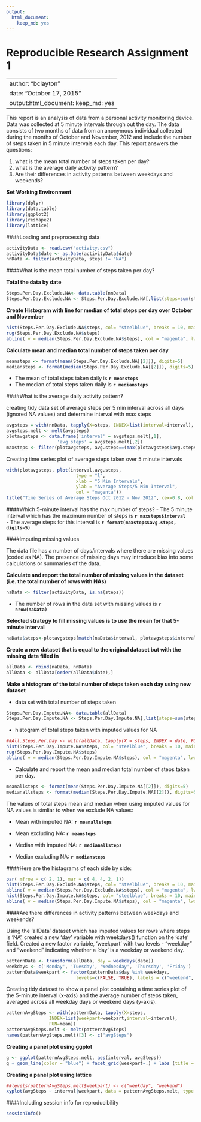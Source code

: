 ```yaml
---
output: 
  html_document: 
    keep_md: yes
---
```


Reproducible Research Assignment 1
===================================
--- 
author: "bclayton"
date: "October 17, 2015"
output:html_document: keep_md: yes
---
 

This report is an analysis of data from a personal activity monitoring device. 
Data was collected at 5 minute intervals through out the day. The data consists 
of two months of data from an anonymous individual collected during the months 
of October and November, 2012 and include the number of steps taken in 5 minute 
intervals each day. This report answers the questions:

1. what is the mean total number of steps taken per day?
2. what is the average daily activity pattern?
3. Are their differences in activity patterns between weekdays and weekends?

**Set Working Environment**

```r
library(dplyr)
library(data.table)
library(ggplot2)
library(reshape2)
library(lattice)
```


####Loading and preprocessing data


```r
activityData <- read.csv("activity.csv")
activityData$date <- as.Date(activityData$date)
nnData <- filter(activityData, steps != "NA")
```

####What is the mean total number of steps taken per day?

**Total the data by date**
```r
Steps.Per.Day.Exclude.NA<- data.table(nnData)
Steps.Per.Day.Exclude.NA <- Steps.Per.Day.Exclude.NA[,list(steps=sum(steps)), by='date']

```

**Create Histogram with line for median of total steps per day over October and November**

```r
hist(Steps.Per.Day.Exclude.NA$steps, col= "steelblue", breaks = 10, main = "Histogram of Total Steps Per Day", xlab = "Steps Per Day (exclude NA values)")
rug(Steps.Per.Day.Exclude.NA$steps)
abline( v = median(Steps.Per.Day.Exclude.NA$steps), col = "magenta", lwd = 4)

```

**Calculate mean and median total number of steps taken per day**

```r
meansteps <- format(mean(Steps.Per.Day.Exclude.NA[[2]]), digits=5)
mediansteps <- format(median(Steps.Per.Day.Exclude.NA[[2]]), digits=5)
```

- The mean of total steps taken daily is  **`r meansteps`**  
- The median of total steps taken daily is **`r mediansteps`**

####What is the average daily activity pattern?

creating tidy data set of average steps per 5 min interval across all days (ignored NA values) and determine interval with max steps
```r
avgsteps = with(nnData, tapply(X=steps, INDEX=list(interval=interval), FUN=mean))
avgsteps.melt <- melt(avgsteps)
plotavgsteps <- data.frame('interval' = avgsteps.melt[,1],
                   'avg steps' = avgsteps.melt[,2])
maxsteps <- filter(plotavgsteps, avg.steps==(max(plotavgsteps$avg.steps)))                  
```

Creating time series plot of average steps taken over 5 minute intervals
```r
with(plotavgsteps, plot(interval,avg.steps,                                            
                          type = "l", 
                          xlab = "5 Min Intervals",
                          ylab = "Average Steps/5 Min Interval",
                          col = "magenta"))
title("Time Series of Average Steps Oct 2012 - Nov 2012", cex=0.8, col.main = "steelblue")
```

####Which 5-minute interval has the max number of steps?
- The 5 minute interval which has the maximum number of steps is **`r maxsteps$interval`**  
- The average steps for 
this interval is  **`r format(maxsteps$avg.steps, digits=5)`**



####Imputing missing values

The data file has a number of days/intervals where there are missing values (coded as NA). The presence of missing days may introduce bias into some calculations or summaries of the data.

**Calculate and report the total number of missing values in the dataset (i.e. the total number of rows with NAs)**

```r
naData <- filter(activityData, is.na(steps))
```

- The number of rows in the data set with missing values is **`r nrow(naData)`**

**Selected strategy to fill missing values is to use the mean for that 5-minute interval**

```r
naData$steps<-plotavgsteps[match(naData$interval, plotavgsteps$interval),2]
```

**Create a new dataset that is equal to the original dataset but with the missing data filled in**

```r
allData <- rbind(naData, nnData)
allData <- allData[order(allData$date),]
```

**Make a histogram of the total number of steps taken each day using new dataset**

- data set with total number of steps taken
```r
Steps.Per.Day.Impute.NA<- data.table(allData)
Steps.Per.Day.Impute.NA <- Steps.Per.Day.Impute.NA[,list(steps=sum(steps)), by='date']
```

- histogram of total steps taken with imputed values for NA
```r
##All.Steps.Per.Day <- with(allData, tapply(X = steps, INDEX = date, FUN = sum)) 
hist(Steps.Per.Day.Impute.NA$steps, col= "steelblue", breaks = 10, main = "Histogram of Steps Per Day with Imputed Values for NAs", xlab = "Steps Per Day with Imputed Value for NA's")
rug(Steps.Per.Day.Impute.NA$steps)
abline( v = median(Steps.Per.Day.Impute.NA$steps), col = "magenta", lwd = 4)
```

- Calculate and report the mean and median total number of steps taken per day. 
```r
meanallsteps <- format(mean(Steps.Per.Day.Impute.NA[[2]]), digits=5)
medianallsteps <- format(median(Steps.Per.Day.Impute.NA[[2]]), digits=5)
```

The values of total steps mean and median when using imputed values for NA values is simliar to when we exclude NA values:

- Mean with imputed NA:    **`r meanallsteps`**   

- Mean excluding NA:       **`r meansteps`**

- Median with imputed NA:  **`r medianallsteps`** 

- Median excluding NA:     **`r mediansteps`**


####Here are the histagrams of each side by side:

```r
par( mfrow = c( 2, 1), mar = c( 4, 4, 2, 1))
hist(Steps.Per.Day.Exclude.NA$steps, col= "steelblue", breaks = 10, main = "Histogram of Steps per Day Excluding NA", xlab = "Steps Per Day (exclude NA values)")
abline( v = median(Steps.Per.Day.Exclude.NA$steps), col = "magenta", lwd = 4)
hist(Steps.Per.Day.Impute.NA$steps, col= "steelblue", breaks = 10, main = "Histogram of Steps Per Day with Imputed Values for NAs", xlab = "Steps Per Day (imputed value for NA's)") 
abline( v = median(Steps.Per.Day.Impute.NA$steps), col = "magenta", lwd = 4)
```

####Are there differences in activity patterns between weekdays and weekends?

Using the 'allData' dataset which has imputed values for rows where steps is 'NA', created a new 'day' variable with weekdays() function on the 'date' field. 
Created a new factor variable, 'weekpart' with two levels -  “weekday” and “weekend” indicating whether a 'day' is a weekday or weekend day.

```r
patternData <- transform(allData, day = weekdays(date))
weekdays <- c('Monday', 'Tuesday', 'Wednesday', 'Thursday', 'Friday')
patternData$weekpart <- factor(patternData$day %in% weekdays, 
                          levels=c(FALSE, TRUE), labels = c("weekend", "weekday"))

```

Creating tidy dataset to show a panel plot containing a time series plot of the 5-minute interval (x-axis) and the average number of steps taken, averaged across all weekday days or weekend days (y-axis). 
```r
patternAvgSteps <- with(patternData, tapply(X=steps, 
                INDEX=list(weekpart=weekpart,interval=interval), 
                FUN=mean))
patternAvgSteps.melt <- melt(patternAvgSteps) 
names(patternAvgSteps.melt)[3] <- c("avgSteps")
```

**Creating a panel plot using ggplot**


```r
g <- ggplot(patternAvgSteps.melt, aes(interval, avgSteps))
g + geom_line(color = "blue") + facet_grid(weekpart~.) + labs (title = "Average Steps Across Days") + labs (x = "Interval", y = "Number of Steps") + theme_bw()
```



**Creating a panel plot using lattice**
```r
##levels(patternAvgSteps.melt$weekpart) <- c("weekday", "weekend") 
xyplot(avgSteps ~ interval|weekpart, data = patternAvgSteps.melt, type = "l", layout=c(1,2), as.table=TRUE, xlab = "Interval", ylab = "Number of Steps", main="Average Steps Across Days")
```


####Including session info for reproducibility
```r
sessionInfo()
```

